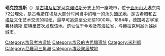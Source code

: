 {{沒有來源|time=2021-02-23T10:06:25+00:00}}
'''瑙克拉提斯'''（{{lang-el|Ναύκρατις}}）是[[古埃及|古埃及]][[尼罗河|尼罗河]][[克诺珀斯|克诺珀斯]]分支上的一座城市，位于[[亚历山大港|亚历山大港]]东南72公理处，是古希腊在埃及大部分时间当中的唯一的永久[[古代殖民地|殖民地]]，是古希腊和[[古埃及|古埃及]]文化艺术交流的枢纽，最早可追溯至公元前1000年。1884年，德国考古学家[[弗林德斯·皮特里|弗林德斯·皮特里]]首次发现该地。遗址位于今埃及[[布海拉省|布海拉省]]，与[[赫拉克利翁|赫拉克利翁]]为姊妹城市。

[[Category:埃及考古遗址|Category:埃及考古遗址]]
[[Category:埃及的古希腊遗址|Category:埃及的古希腊遗址]]
[[Category:米利都|Category:米利都]]
[[Category:尼羅河三角洲|Category:尼羅河三角洲]]
[[Category:埃及聚居故地|Category:埃及聚居故地]]
{{stub}}